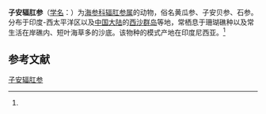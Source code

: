 {{Speciesbox
| name = 子安辐肛参
| status = 
| status_system = 
| image = Actinopyga lecanora.JPG
| genus = Actinopyga
| species = lecanora
| authority = (Jaeger, 1833)<ref name='id12637'>{{cite web| url =http://www.bioinfo.cn/db05/BjdwSpecies.php?action=view&id=12637| title =子安辐肛参| work =《中国动物物种编目数据库》| publisher =中国科学院微生物研究所| author =中国科学院动物研究所| accessdate =2009-04-28| deadurl =yes| archiveurl =https://web.archive.org/web/20160305045229/http://www.bioinfo.cn/db05/BjdwSpecies.php?action=view&id=12637| archivedate =2016-03-05}}</ref>
}}

'''子安辐肛参'''（[[学名|学名]]：{{lang|la|''Actinopyga lecanora''}}）为[[海参科|海参科]][[辐肛参属|辐肛参属]]的动物，俗名黄瓜参、子安贝参、石参。分布于印度-西太平洋区以及[[中国大陆|中国大陆]]的[[西沙群岛|西沙群岛]]等地，常栖息于珊瑚礁种以及常生活在岸礁内、短叶海草多的沙底。该物种的模式产地在印度尼西亚。<ref name='id12637'/>

== 参考文献 ==
{{reflist}}

{{Wikispecies|Actinopyga lecanora}}
{{Taxonbar|from=Q2106936}}

[[Category:辐肛参属|子安辐肛参]]


{{海参小作品}}